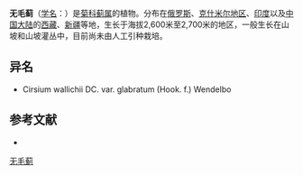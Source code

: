{{Speciesbox
| name = 无毛蓟
| status = 
| status_system = 
| image =
| genus = Cirsium
| species = glabrifolium
| authority = (C. Winkl.) O. et B. Fedtsch.
}}

'''无毛蓟'''（[[学名|学名]]：{{lang|la|''Cirsium glabrifolium''}}）是[[菊科|菊科]][[蓟属|蓟属]]的植物。分布在[[俄罗斯|俄罗斯]]、[[克什米尔地区|克什米尔地区]]、[[印度|印度]]以及[[中国大陆|中国大陆]]的[[西藏|西藏]]、[[新疆|新疆]]等地，生长于海拔2,600米至2,700米的地区，一般生长在山坡和山坡灌丛中，目前尚未由人工引种栽培。

== 异名 ==
* Cirsium wallichii DC. var. glabratum (Hook. f.) Wendelbo

== 参考文献 ==
<div class="references-small">
* {{cite web| url =http://www.bioinfo.cn/db05/KmzwSpecies.php?action=view&id=2706| title =无毛蓟| work =《中国高等植物数据库全库》| publisher =中国科学院微生物研究所| author =昆明植物研究所| accessdate =2009-02-23| deadurl =yes| archiveurl =https://web.archive.org/web/20160305001934/http://www.bioinfo.cn/db05/KmzwSpecies.php?action=view&id=2706| archivedate =2016-03-05}}
</div>
{{Taxonbar|from=Q11085735}}

[[Category:蓟属|无毛蓟]]


{{植物小作品}}